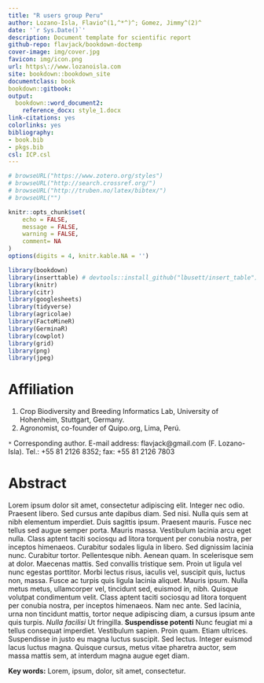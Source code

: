 ```yaml
---
title: "R users group Peru"
author: Lozano-Isla, Flavio^(1,^*^)^; Gomez, Jimmy^(2)^
date: '`r Sys.Date()`'
description: Document template for scientific report
github-repo: flavjack/bookdown-doctemp
cover-image: img/cover.jpg
favicon: img/icon.png
url: https\://www.lozanoisla.com
site: bookdown::bookdown_site
documentclass: book
bookdown::gitbook:
output:
  bookdown::word_document2:
    reference_docx: style_1.docx
link-citations: yes
colorlinks: yes
bibliography: 
- book.bib
- pkgs.bib
csl: ICP.csl
---
```


```r

# browseURL("https://www.zotero.org/styles")
# browseURL("http://search.crossref.org/")
# browseURL("http://truben.no/latex/bibtex/")
# browseURL("")

knitr::opts_chunk$set(
	echo = FALSE,
	message = FALSE,
	warning = FALSE,
	comment= NA
)
options(digits = 4, knitr.kable.NA = '')

library(bookdown) 
library(inserttable) # devtools::install_github("lbusett/insert_table")
library(knitr)
library(citr)
library(googlesheets)
library(tidyverse)
library(agricolae)
library(FactoMineR)
library(GerminaR)
library(cowplot)
library(grid) 
library(png)
library(jpeg)

```

# Affiliation {-}

(1) Crop Biodiversity and Breeding Informatics Lab, University of Hohenheim, Stuttgart, Germany.
(2) Agronomist, co-founder of Quipo.org, Lima, Perú.

`*` Corresponding author. E-mail address: flavjack@gmail.com (F. Lozano-Isla). Tel.: +55 81 2126 8352; fax: +55 81 2126 7803

# Abstract {-}

Lorem ipsum dolor sit amet, consectetur adipiscing elit. Integer nec odio. Praesent libero. Sed cursus ante dapibus diam. Sed nisi. Nulla quis sem at nibh elementum imperdiet. Duis sagittis ipsum. Praesent mauris. Fusce nec tellus sed augue semper porta. Mauris massa. Vestibulum lacinia arcu eget nulla. Class aptent taciti sociosqu ad litora torquent per conubia nostra, per inceptos himenaeos. Curabitur sodales ligula in libero. Sed dignissim lacinia nunc. Curabitur tortor. Pellentesque nibh. Aenean quam. In scelerisque sem at dolor. Maecenas mattis. Sed convallis tristique sem. Proin ut ligula vel nunc egestas porttitor. Morbi lectus risus, iaculis vel, suscipit quis, luctus non, massa. Fusce ac turpis quis ligula lacinia aliquet. Mauris ipsum. Nulla metus metus, ullamcorper vel, tincidunt sed, euismod in, nibh. Quisque volutpat condimentum velit. Class aptent taciti sociosqu ad litora torquent per conubia nostra, per inceptos himenaeos. Nam nec ante. Sed lacinia, urna non tincidunt mattis, tortor neque adipiscing diam, a cursus ipsum ante quis turpis. _Nulla facilisi_ Ut fringilla. **Suspendisse potenti** Nunc feugiat mi a tellus consequat imperdiet. Vestibulum sapien. Proin quam. Etiam ultrices. Suspendisse in justo eu magna luctus suscipit. Sed lectus. Integer euismod lacus luctus magna. Quisque cursus, metus vitae pharetra auctor, sem massa mattis sem, at interdum magna augue eget diam. 

**Key words:** Lorem, ipsum, dolor, sit amet, consectetur.


